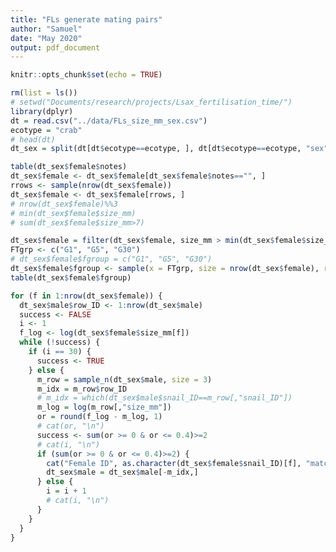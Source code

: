 ```yaml
---
title: "FLs generate mating pairs"
author: "Samuel"
date: "May 2020"
output: pdf_document
---
```


```r
knitr::opts_chunk$set(echo = TRUE)
```

```r
rm(list = ls())
# setwd("Documents/research/projects/Lsax_fertilisation_time/")
library(dplyr)
dt = read.csv("../data/FLs_size_mm_sex.csv")
ecotype = "crab"
# head(dt)
dt_sex = split(dt[dt$ecotype==ecotype, ], dt[dt$ecotype==ecotype, "sex"])

table(dt_sex$female$notes)
dt_sex$female <- dt_sex$female[dt_sex$female$notes=="", ]
rrows <- sample(nrow(dt_sex$female))
dt_sex$female <- dt_sex$female[rrows, ]
# nrow(dt_sex$female)%%3
# min(dt_sex$female$size_mm)
# sum(dt_sex$female$size_mm>7)

dt_sex$female = filter(dt_sex$female, size_mm > min(dt_sex$female$size_mm))
FTgrp <- c("G1", "G5", "G30")
# dt_sex$female$fgroup = c("G1", "G5", "G30")
dt_sex$female$fgroup <- sample(x = FTgrp, size = nrow(dt_sex$female), replace = TRUE, prob = c(0.3, 0.3, 0.3))
table(dt_sex$female$fgroup)

for (f in 1:nrow(dt_sex$female)) {
  dt_sex$male$row_ID <- 1:nrow(dt_sex$male)
  success <- FALSE
  i <- 1
  f_log <- log(dt_sex$female$size_mm[f])
  while (!success) {
    if (i == 30) {
      success <- TRUE
    } else {
      m_row = sample_n(dt_sex$male, size = 3)
      m_idx = m_row$row_ID
      # m_idx = which(dt_sex$male$snail_ID==m_row[,"snail_ID"])
      m_log = log(m_row[,"size_mm"])
      or = round(f_log - m_log, 1)
      # cat(or, "\n")
      success <- sum(or >= 0 & or <= 0.4)>=2
      # cat(i, "\n")
      if (sum(or >= 0 & or <= 0.4)>=2) {
        cat("Female ID", as.character(dt_sex$female$snail_ID)[f], "matched with male ID", as.character(m_row[,"snail_ID"]), "(", or, ")", "in time group", dt_sex$female$fgroup[f], "\n")
        dt_sex$male = dt_sex$male[-m_idx,]
      } else {
        i = i + 1
        # cat(i, "\n")
      }
    }
  }
}
```

